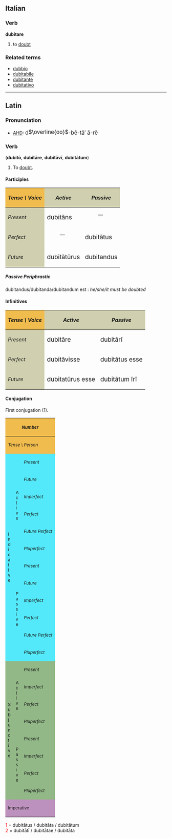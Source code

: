 ==Italian==
===Verb===
'''dubitare'''

# to [[doubt]]

===Related terms===
*[[dubbio]]
*[[dubitabile]]
*[[dubitante]]
*[[dubitativo]]

----
==Latin==
===Pronunciation===
*[[AHD]]: <big> d<font style="vertical-align:+11%"><math>\overline{oo}</math></font>-b&#275;-t&#259;&prime; &#259;-r&#277;</big>
===Verb===
('''dubit&#333;''', '''dubit&#257;re''', '''dubit&#257;v&#299;''', '''dubit&#257;tum''')
# To [[doubt]].

====Participles====
{| cellpadding="5" border="1"
!style="background:#F1BC4E;"| ''Tense \ Voice''
!style="background:#D0D0B0;"| ''Active''
!style="background:#D0D0B0;"| ''Passive''
|-
!style="background:#D0D0B0;"| ''Present''
| <big> dubit&#257;ns 
|
:&mdash;
|-
!style="background:#D0D0B0;"| ''Perfect''
|
:&mdash;
| <big> dubit&#257;tus 
|-
!style="background:#D0D0B0;"| ''Future''
| <big>dubit&#257;t&#363;rus
| <big> dubitandus
|}

=====Passive Periphrastic=====
dubitandus/dubitanda/dubitandum est : ''he/she/it must be doubted''

====Infinitives====
{| cellpadding="5" border="1"
!style="background:#F1BC4E;"| ''Tense \ Voice''
!style="background:#D0D0B0;"| ''Active''
!style="background:#D0D0B0;"| ''Passive''
|-
!style="background:#D0D0B0;"| ''Present''
| <big> dubit&#257;re 
| <big> dubit&#257;r&#299;
|-
!style="background:#D0D0B0;"| ''Perfect''
| <big> dubit&#257;visse
| <big> dubit&#257;tus esse
|-
!style="background:#D0D0B0;"| ''Future''
| <big> dubitat&#363;rus esse
| <big> dubit&#257;tum &#299;r&#299;
|}

====Conjugation====
First conjugation (1).

{| border="1" cellpadding="2"
!style="background:#F1BC4E;" colspan=3| <small>''Number''
!style="background:#F1BC4E;" colspan=3| <small>''Singular''
!style="background:#F1BC4E;" colspan=3| <small>''Plural''
|-
!style="background:#F1BC4E;" colspan=3| <small>''Tense \ Person''
!style="background:#F1BC4E;"| <small>''1.''
!style="background:#F1BC4E;"| <small>''2.''
!style="background:#F1BC4E;"| <small>''3.''
!style="background:#F1BC4E;"| <small>''11.''
!style="background:#F1BC4E;"| <small>''22.''
!style="background:#F1BC4E;"| <small>''33.''
|-
!style="background:#54E9FA;" rowspan=12|<small>I<br>n<br>d<br>i<br>c<br>a<br>t<br>i<br>v<br>e<br><!-- <br>m<br>o<br>o<br>d<br> (default)-->
!style="background:#54E9FA;" rowspan=6|<small>A<br>c<br>t<br>i<br>v<br>e<br><!-- <br>v<br>o<br>i<br>c<br>e <br>(default)-->
!style="background:#54E9FA;"|<small>''Present''
|style="background:#FBFCE4;"| dubit&#333; 
|style="background:#FBFCE4;"| dubit&#257;s 
|style="background:#FBFCE4;"| dubitat
|style="background:#FBFCE4;"| dubit&#257;mus 
|style="background:#FBFCE4;"| dubit&#257;tis 
|style="background:#FBFCE4;"| dubitant
|-
!style="background:#54E9FA;"| <small>''Future''
|style="background:#FBFCE4;"| dubit&#257;b&#333; 
|style="background:#FBFCE4;"| dubit&#257;bis 
|style="background:#FBFCE4;"| dubit&#257;bit
|style="background:#FBFCE4;"| dubit&#257;bimus 
|style="background:#FBFCE4;"| dubit&#257;bitis 
|style="background:#FBFCE4;"| dubit&#257;bunt
|-
!style="background:#54E9FA;"| <small>''Imperfect''
|style="background:#FBFCE4;"| dubit&#257;bam 
|style="background:#FBFCE4;"| dubit&#257;b&#257;s 
|style="background:#FBFCE4;"| dubit&#257;bat
|style="background:#FBFCE4;"| dubit&#257;b&#257;mus 
|style="background:#FBFCE4;"| dubit&#257;b&#257;tis 
|style="background:#FBFCE4;"| dubit&#257;bant
|-
!style="background:#54E9FA;"| <small>''Perfect''
|style="background:#FBFCE4;"| dubit&#257;v&#299; 
|style="background:#FBFCE4;"| dubit&#257;vist&#299; 
|style="background:#FBFCE4;"| dubit&#257;vit
|style="background:#FBFCE4;"| dubit&#257;vimus 
|style="background:#FBFCE4;"| dubit&#257;vistis 
|style="background:#FBFCE4;"| dubit&#257;v&#275;runt
|-
!style="background:#54E9FA;"| <small>''Future Perfect''
|style="background:#FBFCE4;"| dubit&#257;ver&#333; 
|style="background:#FBFCE4;"| dubit&#257;veris 
|style="background:#FBFCE4;"| dubit&#257;verit
|style="background:#FBFCE4;"| dubit&#257;verimus 
|style="background:#FBFCE4;"| dubit&#257;veritis 
|style="background:#FBFCE4;"| dubit&#257;verint
|-
!style="background:#54E9FA;"| <small>''Pluperfect''
|style="background:#FBFCE4;"| dubit&#257;veram 
|style="background:#FBFCE4;"| dubit&#257;ver&#257;s 
|style="background:#FBFCE4;"| dubit&#257;verat
|style="background:#FBFCE4;"| dubit&#257;ver&#257;mus 
|style="background:#FBFCE4;"| dubit&#257;ver&#257;tis 
|style="background:#FBFCE4;"| dubit&#257;verant
|-
!style="background:#54E9FA;" rowspan=6| <small>P<br>a<br>s<br>s<br>i<br>v<br>e<!--<br>voice-->
!style="background:#54E9FA;"|<small>''Present''
|style="background:#FBFCE4;"| dubitor 
|style="background:#FBFCE4;"| dubit&#257;ris 
|style="background:#FBFCE4;"| dubit&#257;tur 
|style="background:#FBFCE4;"| dubit&#257;mur 
|style="background:#FBFCE4;"| dubit&#257;min&#299; 
|style="background:#FBFCE4;"| dubitantur
|-
!style="background:#54E9FA;"|<small>''Future''
|style="background:#FBFCE4;"| dubit&#257;bor 
|style="background:#FBFCE4;"| dubit&#257;beris 
|style="background:#FBFCE4;"| dubit&#257;bitur
|style="background:#FBFCE4;"| dubit&#257;bimur 
|style="background:#FBFCE4;"| dubit&#257;bimin&#299; 
|style="background:#FBFCE4;"| dubit&#257;buntur
|-
!style="background:#54E9FA;"|<small>''Imperfect''
|style="background:#FBFCE4;"| dubit&#257;bar 
|style="background:#FBFCE4;"| dubit&#257;b&#257;ris  
|style="background:#FBFCE4;"| dubit&#257;b&#257;tur
|style="background:#FBFCE4;"| dubit&#257;b&#257;mur 
|style="background:#FBFCE4;"| dubit&#257;b&#257;min&#299; 
|style="background:#FBFCE4;"| dubit&#257;bantur
|-
!style="background:#54E9FA;"|<small>''Perfect''
|style="background:#FBFCE4;"| dubit&#257;tus<font color="red"><sup>1</sup></font><br>sum 
|style="background:#FBFCE4;"| dubit&#257;tus<font color="red"><sup>1</sup></font><br>es  
|style="background:#FBFCE4;"| dubit&#257;tus<font color="red"><sup>1</sup></font><br>est
|style="background:#FBFCE4;"| dubit&#257;t&#299; <font color="red"><sup>2</sup></font><br>sumus 
|style="background:#FBFCE4;"| dubit&#257;t&#299; <font color="red"><sup>2</sup></font><br>estis  
|style="background:#FBFCE4;"| dubit&#257;t&#299; <font color="red"><sup>2</sup></font><br>sunt
|-
!style="background:#54E9FA;"|<small>''Future Perfect''
|style="background:#FBFCE4;"| dubit&#257;tus<font color="red"><sup>1</sup></font><br>er&#333;  
|style="background:#FBFCE4;"| dubit&#257;tus<font color="red"><sup>1</sup></font><br>eris 
|style="background:#FBFCE4;"| dubit&#257;tus<font color="red"><sup>1</sup></font><br>erit
|style="background:#FBFCE4;"| dubit&#257;t&#299; <font color="red"><sup>2</sup></font><br>erimus 
|style="background:#FBFCE4;"| dubit&#257;t&#299; <font color="red"><sup>2</sup></font><br>eritis 
|style="background:#FBFCE4;"| dubit&#257;t&#299; <font color="red"><sup>2</sup></font><br>erunt
|-
!style="background:#54E9FA;"|<small>''Pluperfect''
|style="background:#FBFCE4;"| dubit&#257;tus<font color="red"><sup>1</sup></font><br>eram
|style="background:#FBFCE4;"| dubit&#257;tus<font color="red"><sup>1</sup></font><br>er&#257;s 
|style="background:#FBFCE4;"| dubit&#257;tus<font color="red"><sup>1</sup></font><br>erat
|style="background:#FBFCE4;"| dubit&#257;t&#299; <font color="red"><sup>2</sup></font><br>er&#257;mus 
|style="background:#FBFCE4;"| dubit&#257;t&#299; <font color="red"><sup>2</sup></font><br>er&#257;tis 
|style="background:#FBFCE4;"| dubit&#257;t&#299; <font color="red"><sup>2</sup></font><br>erant
|-
!style="background:#92B887;" rowspan=8|<small>S<br>u<br>b<br>j<br>u<br>n<br>c<br>t<br>i<br>v<br>e<br><!-- <br>m<br>o<br>o<br>d-->
!style="background:#92B887;" rowspan=4|<small>A<br>c<br>t<br>i<br>v<br>e<!--<br>voice<br>(default)-->
!style="background:#92B887;"|<small>''Present''
|style="background:#E7FEE9;"| dubitem 
|style="background:#E7FEE9;"| dubit&#275;s 
|style="background:#E7FEE9;"| dubitet
|style="background:#E7FEE9;"| dubit&#275;mus 
|style="background:#E7FEE9;"| dubit&#275;tis 
|style="background:#E7FEE9;"| dubitent
|-
!style="background:#92B887;"|<small>''Imperfect''
|style="background:#E7FEE9;"| dubit&#257;rem 
|style="background:#E7FEE9;"| dubit&#257;r&#275;s 
|style="background:#E7FEE9;"| dubit&#257;ret
|style="background:#E7FEE9;"| dubit&#257;r&#275;mus 
|style="background:#E7FEE9;"| dubit&#257;r&#275;tis 
|style="background:#E7FEE9;"| dubit&#257;rent
|-
!style="background:#92B887;"|<small>''Perfect''
|style="background:#E7FEE9;"| dubit&#257;verim 
|style="background:#E7FEE9;"| dubit&#257;ver&#299;s 
|style="background:#E7FEE9;"| dubit&#257;verit
|style="background:#E7FEE9;"| dubit&#257;ver&#299;mus 
|style="background:#E7FEE9;"| dubit&#257;ver&#299;tis 
|style="background:#E7FEE9;"| dubit&#257;verint
|-
!style="background:#92B887;"|<small>''Pluperfect''
|style="background:#E7FEE9;"| dubit&#257;vissem 
|style="background:#E7FEE9;"| dubit&#257;viss&#275;s 
|style="background:#E7FEE9;"| dubit&#257;visset
|style="background:#E7FEE9;"| dubit&#257;viss&#275;mus 
|style="background:#E7FEE9;"| dubit&#257;viss&#275;tis  
|style="background:#E7FEE9;"| dubit&#257;vissent
|-
!style="background:#92B887;" rowspan=4|<small>P<br>a<br>s<br>s<br>i<br>v<br>e<!--<br>voice-->
!style="background:#92B887;"|<small>''Present''
|style="background:#E7FEE9;"| dubiter 
|style="background:#E7FEE9;"| dubit&#275;ris 
|style="background:#E7FEE9;"| dubit&#275;tur
|style="background:#E7FEE9;"| dubit&#275;mur 
|style="background:#E7FEE9;"| dubit&#275;min&#299; 
|style="background:#E7FEE9;"| dubitentur
|-
!style="background:#92B887;"|<small>''Imperfect''
|style="background:#E7FEE9;"| dubit&#257;rer 
|style="background:#E7FEE9;"| dubit&#257;r&#275;ris 
|style="background:#E7FEE9;"| dubit&#257;r&#275;tur
|style="background:#E7FEE9;"| dubit&#257;r&#275;mur 
|style="background:#E7FEE9;"| dubit&#257;r&#275;min&#299; 
|style="background:#E7FEE9;"| dubit&#257;rentur
|-
!style="background:#92B887;"|<small>''Perfect''
|style="background:#E7FEE9;"|dubit&#257;tus<font color="red"><sup>1</sup></font><br>sim  
|style="background:#E7FEE9;"|dubit&#257;tus<font color="red"><sup>1</sup></font><br>s&#299;s  
|style="background:#E7FEE9;"|dubit&#257;tus<font color="red"><sup>1</sup></font><br>sit
|style="background:#E7FEE9;"|dubit&#257;t&#299; <font color="red"><sup>2</sup></font><br>s&#299;mus  
|style="background:#E7FEE9;"|dubit&#257;t&#299; <font color="red"><sup>2</sup></font><br>s&#299;tis  
|style="background:#E7FEE9;"|dubit&#257;t&#299; <font color="red"><sup>2</sup></font><br>sint
|-
!style="background:#92B887;"|<small>''Pluperfect''
|style="background:#E7FEE9;"|dubit&#257;tus<font color="red"><sup>1</sup></font><br>essem
|style="background:#E7FEE9;"|dubit&#257;tus<font color="red"><sup>1</sup></font><br>ess&#275;s
|style="background:#E7FEE9;"|dubit&#257;tus<font color="red"><sup>1</sup></font><br>esset
|style="background:#E7FEE9;"|dubit&#257;t&#299; <font color="red"><sup>2</sup></font><br>ess&#275;mus  
|style="background:#E7FEE9;"|dubit&#257;t&#299; <font color="red"><sup>2</sup></font><br>ess&#275;tis  
|style="background:#E7FEE9;"|dubit&#257;t&#299; <font color="red"><sup>2</sup></font><br>essent
|-
!style="background:#BD91BD;" colspan=3| <small>Imperative
|style="background:#FCF2E9;" align="center"|&mdash;&mdash;
|style="background:#FCF2E9;"| dubit&#257;
|style="background:#FCF2E9;" align="center"|&mdash;&mdash;
|style="background:#FCF2E9;" align="center"|&mdash;&mdash;
|style="background:#FCF2E9;"| dubit&#257;te
|style="background:#FCF2E9;" align="center"|&mdash;&mdash;
|}
<font color="red"> 1 </font> = dubit&#257;tus / dubit&#257;ta / dubit&#257;tum <br>
<font color="red"> 2 </font> = dubit&#257;t&#299; / dubit&#257;tae / dubit&#257;ta <br>